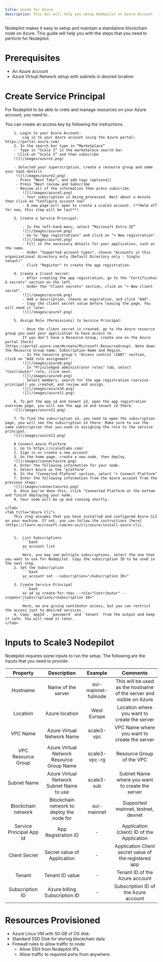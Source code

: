 ```yaml
---
title: Guide for Azure
description: This doc will help you setup Nodepilot on Azure Account
---
```


Nodepilot makes it easy to setup and maintain a standalone blockchain node on Azure. This guide will help you with the steps that you need to perform for Nodepilot.

# Prerequisites

- An Azure account
- Azure Virtual Network setup with subnets in desired location

# Create Service Principal

For Nodepilot to be able to crete and manage resources on your Azure account, you need to .

You can create an access key by following the instructions.

<Tabs>
    <Tab title="Azure Console">

        1. Login to your Azure Account:
            Log in to your Azure account using the Azure portal: https://portal.azure.com/
        2. In the search bar type in “Marketplace”
        -  Type in “Scale 3” in the marketplace search bar
        - Click on “Scale 3” and then subscribe
        ![](/images/azure1.png)

        - Selected your superscription, create a resource group and name your SaaS details 
         ![](/images/azure2.png)
         - Press “Next Tabs”, and add tags (optional)
         - Press “Next review and Subscribe
         - Review all of the information then press subscribe. 
            ![](/images/azure3.png)
            - Your subscription is being processed. Wait about a minute then click on “Configure account now” 
            - A new page will open to create a scale3 account. (**Hold off for now, this step will be last**)

        3. Create a Service Principal:

            - In the left-hand menu, select “Microsoft Entra ID”
            ![](/images/azure4.png)
            - Go to "App registrations" and click on "+ New registration".
            ![](/images/azure5.png)
            - Fill in the necessary details for your application, such as the name.
            - Under "Supported account types", choose "Accounts in this organizational directory only (Default Directory only - Single tenant)"
            - Click "Register" to create the app registration.

        4. Create a Client Secret:
            - After creating the app registration, go to the "Certificates & secrets" section on the left.
            - Under the "Client secrets" section, click on "+ New client secret".
            ![](/images/azure6.png)
            - Add a description, choose an expiration, and click "Add".
            - Copy the client secret value before leaving the page. You will need it later.
            ![](/images/azure7.png)

        5. Assign Role (Permissions) to Service Principal:

            - Once the client secret is created, go to the Azure resource group you want your application to have access to.
            If you don't have a Resource Group, create one on the Azure portal [here](https://portal.azure.com/#create/Microsoft.ResourceGroup). Note down the Resource Group name, Subscription Name and Region.
            - In the resource group's "Access control (IAM)" section, click on "Add role assignment".
            ![](/images/azure8.png)
            - In "Priviledged administrator roles" tab, select "Contributor" role, click next.
            ![](/images/azure9.png)
            - Select members, search for the app registration (service principal) you created, and review and assign.
            ![](/images/azure10.png)
            ![](/images/azure11.png)

        6. To get the app id and tenant id, open the app registration overview page, you will see the app id and tenant id there.
        ![](/images/azure12.png)

        7. To find the subscription id, you need to open the subscription page, you will see the subscription id there. Make sure to use the same subscription that you used in assigning the role to the service principal.
        ![](/images/azure13.png)

        # Connect Azure Platform
        1. Go to https://scale3labs.com/
        2. Sign in or create a new account 
        3. On the home page, create a new node, then deploy. 
        ![](/images/connectazure.png)
        4. Enter the following information for your node. 
        5. Select Azure as the "platform". 
        6. In the "Connected Plaform" section, select "+ Connect Platform"
        7. Enter the following information from the Azure account from the previous steps. 
        ![](/images/connectazure1.png)
        8. Once you've done this, click "Connected Platform at the bottom and finish deploying your node. 
        9. Your node will be up and running shortly. 
 
    </Tab>
    <Tab title="Azure Cli">
        This step assumes that you have installed and configured Azure CLI on your machine. If not, you can follow the instructions [here](https://learn.microsoft.com/en-us/cli/azure/install-azure-cli).


        1.  List Subscriptions
            ```bash
            az account list
            ```
            Here, you may see multiple subscriptions, select the one that you want to use for Nodepilot. Copy the subscription ID to be used in the next step.
        2. Set the Subscription
            ```bash
            az account set --subscription="<Subscription ID>"
            ```
        3. Create Service Principal
            ```bash
            az ad sp create-for-rbac --role="Contributor" --scopes="/subscriptions/<Subscription ID>"
            ```
            Here, we are giving contibutor access, but you can restrict the access just to desired services.
        4. Copy `appId`, `password` and `tenant` from the output and keep it safe. You will need it later.
    </Tab>

</Tabs>

# Inputs to Scale3 Nodepilot

Nodepilot requires some inputs to run the setup. The following are the inputs that you need to provide:

|         Property         |                Description                |       Example        |                               Comments                               |
| :----------------------: | :---------------------------------------: | :------------------: | :------------------------------------------------------------------: |
|         Hostname         |            Name of the server             | sui-mainnet-fullnode | This will be used as the hostname of the server and visible on Azure |
|         Location         |              Azure location               |     West Europe      |             Location where you want to create the server             |
|         VPC Name         |        Azure Virtual Network Name         |      scale3-vpc      |             VPC Name where you want to create the server             |
|    VPC Resource Group    | Azure Virtual Network Resource Group Name |    scale3-vpc-rg     |                      Resource Group of the VPC                       |
|       Subnet Name        | Azure Virtual Network Subnet Name to use  |      scale3-sub      |           Subnet Name where you want to create the server            |
|    Blockchain network    | Blockchain network to deploy the node for |     sui-mainnet      |                  Supported mainnet, testnet, devnet                  |
| Service Principal App Id |            App Registration ID            |          -           |              Application (client) ID of the Application              |
|      Client Secret       |        Secret value of Application        |          -           |        Application Client secret value of the registered app         |
|          Tenant          |              Tenant ID value              |          -           |                    Tenant ID of the Azure account                    |
|     Subscription ID      |       Azure billing Subscription ID       |          -           |                 Subscription ID of the Azure account                 |

# Resources Provisioned

- Azure Linux VM with 50 GB of OS disk.
- Standard SSD Disk for storing blockchain data
- Firewall rules to allow traffic to node
  - Allow SSH from Nodepilot IPs.
  - Allow traffic to required ports from anywhere.
